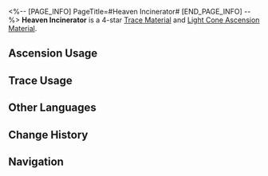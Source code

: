 <%-- [PAGE_INFO]
PageTitle=#Heaven Incinerator#
[END_PAGE_INFO] --%>
{{Item Infobox
|id          = 110223
|image       = Item Heaven Incinerator.png{{subst:void|<!--$UPLOAD:<<SpriteOutput/ItemFigures/110223.png>-<Item Heaven Incinerator.png>-<Item Icons>>-->}}
|type        = Trace Material
|type2       = Light Cone Ascension Material
|invCategory = Upgrade Materials
|rarity      = 4
|effect      = 
|description = A beast-form heliobus that homogenized after the Flaming Catastrophe War. Used to level up Traces significantly for {{Color|h|Nihility}} characters.
|source1     = [[Calyx (Crimson): Bud of Nihility (Alchemy Commission)]]
|source2     = [[Omni-Synthesizer]] &mdash; Material Synthesis
|source3     = [[Omni-Synthesizer]] &mdash; Material Exchange
}}
{{Description|An intelligent and powerful heliobus that has started to take the form of a beast.<br />The size of a heliobus's flame when it materializes indicates its strength. A large heliobus, having homogenized its numerous lesser peers, will gradually have a stable shape. These immortal beings can become so dangerous that they are considered calamities.<br /><br />''"Floods, fires, landslides, and thunderstorms..."''}}
'''Heaven Incinerator''' is a 4-star [[Trace Material]] and [[Light Cone Ascension Material]].

==Ascension Usage==
{{Ascension Usage}}

==Trace Usage==
{{Trace Usage}}

==Other Languages==
{{Other Languages
|en   = Heaven Incinerator
|zhs  = 焚天之魔
|zht  = 焚天之魔
|ja   = 焼天の魔
|ko   = 천공을 불태우는 마귀
|es   = Incinerador divino
|fr   = Incinérateur céleste
|ru   = Небесный крематор
|th   = Heaven Incinerator
|vi   = Quỷ Đốt Trời
|de   = Teufel der himmlischen Verbrennung
|id   = Heaven Incinerator
|pt   = Incinerador do Paraíso
}}

==Change History==
{{Change History|2.0}}

==Navigation==
{{Upgrade Material Navbox}}